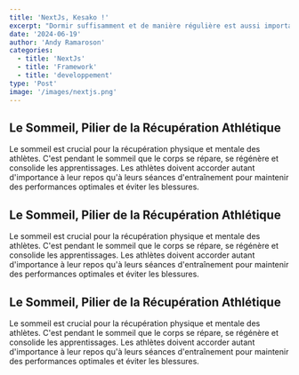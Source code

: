 ```yaml
---
title: 'NextJs, Kesako !'
excerpt: "Dormir suffisamment et de manière régulière est aussi important que l'entraînement lui-même pour les athlètes de haut niveau."
date: '2024-06-19'
author: 'Andy Ramaroson'
categories:
  - title: 'NextJs'
  - title: 'Framework'
  - title: 'developpement'
type: 'Post'
image: '/images/nextjs.png'
---
```


<h2>Le Sommeil, Pilier de la Récupération Athlétique</h2>

<p>
  Le sommeil est crucial pour la récupération physique et mentale des athlètes.
  C'est pendant le sommeil que le corps se répare, se régénère et consolide les
  apprentissages. Les athlètes doivent accorder autant d'importance à leur repos
  qu'à leurs séances d'entraînement pour maintenir des performances optimales et
  éviter les blessures.
</p>

<h2>Le Sommeil, Pilier de la Récupération Athlétique</h2>

<p>
  Le sommeil est crucial pour la récupération physique et mentale des athlètes.
  C'est pendant le sommeil que le corps se répare, se régénère et consolide les
  apprentissages. Les athlètes doivent accorder autant d'importance à leur repos
  qu'à leurs séances d'entraînement pour maintenir des performances optimales et
  éviter les blessures.
</p>

<h2>Le Sommeil, Pilier de la Récupération Athlétique</h2>

<p>
  Le sommeil est crucial pour la récupération physique et mentale des athlètes.
  C'est pendant le sommeil que le corps se répare, se régénère et consolide les
  apprentissages. Les athlètes doivent accorder autant d'importance à leur repos
  qu'à leurs séances d'entraînement pour maintenir des performances optimales et
  éviter les blessures.
</p>
